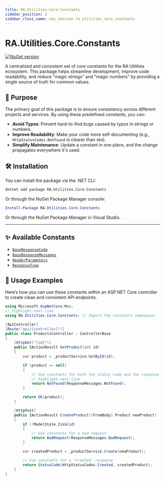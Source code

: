 ```yaml
---
title: RA.Utilities.Core.Constants
sidebar_position: 2
sidebar_class_name: nav_session ra_utilities_core_constants
---
```



<p align="center">
<LogoSvg width={'12rem'} height={'12rem'} />
</p>

# RA.Utilities.Core.Constants

[![NuGet version](https://img.shields.io/nuget/v/RA.Utilities.Core.Constants.svg)](https://www.nuget.org/packages/RA.Utilities.Core.Constants/)

A centralized and consistent set of core constants for the RA Utilities ecosystem.
This package helps streamline development, improve code readability, and reduce "magic strings" and "magic numbers" by providing a single source of truth for common values.

## 🎯 Purpose

The primary goal of this package is to ensure consistency across different projects and services. By using these predefined constants, you can:

- **Avoid Typos**: Prevent hard-to-find bugs caused by typos in strings or numbers.
- **Improve Readability**: Make your code more self-documenting (e.g., `HttpStatusCodes.NotFound` is clearer than `404`).
- **Simplify Maintenance**: Update a constant in one place, and the change propagates everywhere it's used.

## 🛠️ Installation

You can install the package via the .NET CLI:

```bash
dotnet add package RA.Utilities.Core.Constants
```

Or through the NuGet Package Manager console:

```powershell
Install-Package RA.Utilities.Core.Constants
```

Or through the NuGet Package Manager in Visual Studio.

---

## ✨ Available Constants

* [`BaseResponseCode`](./BaseResponseCode)
* [`BaseResponseMessages`](./BaseResponseMessages)
* [`HeaderParameters`](./HeaderParameters)
* [`ResponseType`](./ResponseType)


## 🚀 Usage Examples

Here’s how you can use these constants within an ASP.NET Core controller to create clean and consistent API endpoints.

```csharp showLineNumbers
using Microsoft.AspNetCore.Mvc;
// highlight-next-line
using RA.Utilities.Core.Constants; // Import the constants namespace

[ApiController]
[Route("api/[controller]")]
public class ProductsController : ControllerBase
{
    [HttpGet("{id}")]
    public IActionResult GetProduct(int id)
    {
        var product = _productService.GetById(id);

        if (product == null)
        {
            // Use constants for both the status code and the response message
            // highlight-next-line
            return NotFound(ResponseMessages.NotFound);
        }

        return Ok(product);
    }

    [HttpPost]
    public IActionResult CreateProduct([FromBody] Product newProduct)
    {
        if (!ModelState.IsValid)
        {
            // Use constants for a bad request
            return BadRequest(ResponseMessages.BadRequest);
        }

        var createdProduct = _productService.Create(newProduct);

        // Use constants for a 'Created' response
        return StatusCode(HttpStatusCodes.Created, createdProduct);
    }
}
```

<br />
<br />

<DocCardList />